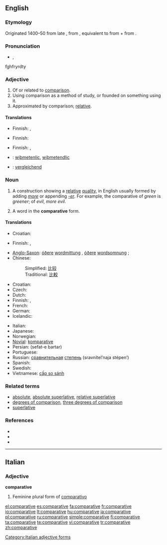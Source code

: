 ==English==

===Etymology===
Originated 1400–50 from late {{etyl|enm}} {{term|comparative|lang=enm}}, from {{etyl|la}} {{term|comparativus|lang=la}}, equivalent to {{term|comparatus|lang=la}} from {{term|comparare||to compare|lang=la}} + {{term|-ive}} from {{etyl|la}} {{term|-ivus|lang=la}}.

===Pronunciation===
* {{a|UK|US}} {{IPA|/kəmˈpæɹ.ə.tɪv/}}, {{SAMPA|/k@m"p{r.@.tIv/}}
fghfryrdty

===Adjective===
{{en-adj}}

# Of or related to [[comparison]].
# Using comparison as a method of study, or founded on something using it.
# Approximated by comparison; [[relative]].

====Translations====
{{trans-top|of or related to comparison}}
* Finnish: {{t|fi|verrannollinen}}, {{t|fi|vertaileva}}
{{trans-mid}}
{{trans-bottom}}

{{trans-top|using comparison as a method of study}}
* Finnish: {{t|fi|vertaileva}}
{{trans-mid}}
{{trans-bottom}}

{{trans-top|relative}}
* Finnish: {{t+|fi|suhteellinen}}, {{t|fi|verrannollinen}}
{{trans-mid}}
{{trans-bottom}}

{{checktrans-top}}
* {{ttbc|Old English}}: [[wiþmetenlic]], [[wiþmetendlic]]
* {{ttbc|German}}: [[vergleichend]]
{{trans-bottom}}

===Noun===
{{wikipedia}}
{{en-noun}}

# {{grammar}} A construction showing a [[relative]] [[quality]], in English usually formed by adding ''[[more]]'' or appending ''[[-er]]''. For example, the comparative of ''green'' is ''greener''; of ''evil'', ''more evil''.
# {{grammar}} A word in the '''comparative''' form.

====Translations====
{{trans-top|grammatical construction}}
* Croatian: {{t+|hr|komparativ|m|alt=kȍmparatīv}}
{{trans-mid}}
* Finnish: {{t+|fi|komparatiivi}}, {{t-|fi|vertailumuoto}}
{{trans-bottom}}

{{trans-top|word in comparative form}}
* [[Anglo-Saxon]]: [[óðer]]e [[wordmittung]] {{f}}, [[óðer]]e [[wordsomnung]] {{f}};
* Chinese:
*: Simplified: [[比较]]
*: Traditional: [[比較]]
* Croatian: {{t+|hr|komparativ|m|alt=kȍmparatīv}}
* Czech: {{t+|cs|komparativ|m}}
* Dutch: {{t+|nl|vergrotende trap|m}}
* Finnish: {{t+|fi|komparatiivi}}, {{t-|fi|vertailumuoto}}
* French: {{t+|fr|comparatif|m}}
* German: {{t+|de|Komparativ|m}}
* Icelandic: {{t+|is|miðstig|n}}
{{trans-mid}}
* Italian: {{t-|it|comparativo}}
* Japanese: {{t-|ja|比較級|sc=Jpan}}
* Norwegian: {{t+|no|komparativ}}
* [[Novial]]: [[komparative]]
* Persian: {{fa-Arab|[[صفت برتر]]}} (sefat-e bartar)
* Portuguese: {{t+|pt|comparativo|m}}
* Russian: [[сравнительный|сравнительная]] [[степень]] (sravnítel’naja stépen’) {{f}}
* Spanish: {{t-|es|comparativo|m}}
* Swedish: {{t+|sv|komparativ|n}}
* Vietnamese: [[cấp so sánh]]
{{trans-bottom}}

===Related terms===
* [[absolute]], [[absolute superlative]], [[relative superlative]]
* [[degrees of comparison]], [[three degrees of comparison]]
* [[superlative]]

===References===
* {{R:American Heritage 2000|comparative}}
* {{R:Dictionary.com|comparative}}
* {{R:WordNet 2003|comparative}}

----

==Italian==

===Adjective===
'''comparative''' {{f}}

# Feminine plural form of [[comparativo]]

[[Category:Italian adjective forms]]

[[el:comparative]]
[[es:comparative]]
[[fa:comparative]]
[[fr:comparative]]
[[io:comparative]]
[[lt:comparative]]
[[hu:comparative]]
[[ja:comparative]]
[[pl:comparative]]
[[ru:comparative]]
[[simple:comparative]]
[[fi:comparative]]
[[ta:comparative]]
[[te:comparative]]
[[vi:comparative]]
[[tr:comparative]]
[[zh:comparative]]